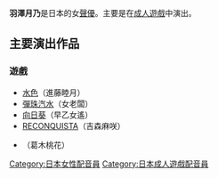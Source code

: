 {{Japanese|japanese=羽沢 月乃|kana=はざわ つきの|romaji=Hazawa Tsukino}}
'''羽澤月乃'''是日本的女[[聲優|聲優]]。主要是在[[成人遊戲|成人遊戲]]中演出。

== 主要演出作品 ==
=== 遊戲 ===
* [[水色_(遊戲)|水色]]（進藤睦月）
* [[彈珠汽水_(遊戲)|彈珠汽水]]（女老闆）
* [[向日葵_(遊戲)|向日葵]]（早乙女遙）
* [[RECONQUISTA|RECONQUISTA]]（吉森麻咲）
* {{lang|ja|[[虹色あるけミカン_Magic_of_alchemy|虹色あるけミカン Magic of alchemy]]}}（葛木桃花）



{{Voice-actor-stub}}

{{DEFAULTSORT:Hazawa Tsukino}}
[[Category:日本女性配音員|Category:日本女性配音員]]
[[Category:日本成人遊戲配音員|Category:日本成人遊戲配音員]]